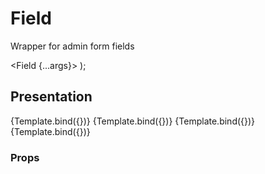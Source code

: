 

<Meta title="Django admin/Field" component={Field} />

# Field

Wrapper for admin form fields

  <Field {...args}>
    <TextInput />
  </Field>
);

## Presentation

<Canvas>
  <Story
    name="Default"
    args={{
      name: 'Field',
      label: 'Input field',
      helpText: 'Lorem ipsum',
      errorClassPrefix: '',
      errorClassModifier: '',
    }}
  >
    {Template.bind({})}
  </Story>
  <Story
    name="Has errors"
    args={{
      name: 'Field',
      label: 'Field label',
      helpText: 'Lorem ipsum',
      errors: ['Foo is missing'],
    }}
  >
    {Template.bind({})}
  </Story>
  <Story
    name="Disabled"
    args={{
      name: 'Field',
      label: 'Field label',
      helpText: 'Lorem ipsum',
      disabled: true,
    }}
  >
    {Template.bind({})}
  </Story>
  <Story
    name="Required"
    args={{
      name: 'Field',
      label: 'Field label',
      helpText: 'Lorem ipsum',
      required: true,
    }}
  >
    {Template.bind({})}
  </Story>
</Canvas>

### Props

<ArgsTable story="Default" />

